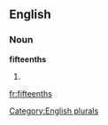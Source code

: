 
==English==

===Noun===
'''fifteenths'''

# {{plural of|[[fifteenth]]}}

[[Category:English plurals]]

[[fr:fifteenths]]